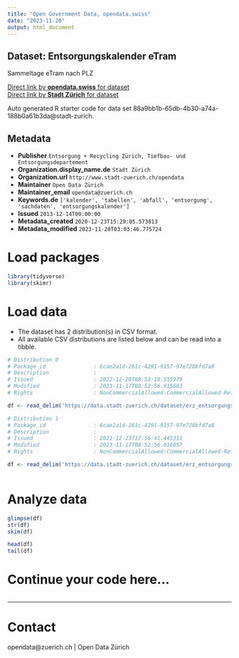 ```yaml
---
title: "Open Government Data, opendata.swiss"
date: "2023-11-20"
output: html_document
---
```


## Dataset: Entsorgungskalender eTram

Sammeltage eTram nach PLZ

[Direct link by **opendata.swiss** for dataset](https://opendata.swiss/de/dataset/entsorgungskalender-etram1)<br>
[Direct link by **Stadt Zürich** for dataset](https://data.stadt-zuerich.ch/dataset/erz_entsorgungskalender_etram)

Auto generated R starter code for data set 88a9bb1b-65db-4b30-a74a-188b0a61b3da@stadt-zurich.

## Metadata

- **Publisher** `Entsorgung + Recycling Zürich, Tiefbau- und Entsorgungsdepartement`
- **Organization.display_name.de** `Stadt Zürich`
- **Organization.url** `http://www.stadt-zuerich.ch/opendata`
- **Maintainer** `Open Data Zürich`
- **Maintainer_email** `opendata@zuerich.ch`
- **Keywords.de** `['kalender', 'tabellen', 'abfall', 'entsorgung', 'sachdaten', 'entsorgungskalender']`
- **Issued** `2013-12-14T00:00:00`
- **Metadata_created** `2020-12-23T15:29:05.573813`
- **Metadata_modified** `2023-11-20T03:03:46.775724`


# Load packages

```r

library(tidyverse)
library(skimr)

```

# Load data

-   The dataset has 2 distribution(s) in CSV format.
-   All available CSV distributions are listed below and can be read into a tibble.

```r

# Distribution 0
# Package_id               : 6cae2a1d-261c-4291-9157-97e728bfd7a8
# Description              : 
# Issued                   : 2022-12-20T08:53:18.555979
# Modified                 : 2023-11-17T08:52:56.915683
# Rights                   : NonCommercialAllowed-CommercialAllowed-ReferenceNotRequired

df <- read_delim('https://data.stadt-zuerich.ch/dataset/erz_entsorgungskalender_etram/download/entsorgungskalender_eTram_2023.csv')

# Distribution 1
# Package_id               : 6cae2a1d-261c-4291-9157-97e728bfd7a8
# Description              : 
# Issued                   : 2021-12-23T17:56:41.445311
# Modified                 : 2023-11-17T08:52:56.016057
# Rights                   : NonCommercialAllowed-CommercialAllowed-ReferenceNotRequired

df <- read_delim('https://data.stadt-zuerich.ch/dataset/erz_entsorgungskalender_etram/download/entsorgungskalender_eTram_2022.csv')



```

# Analyze data

```r

glimpse(df)
str(df)
skim(df)

head(df)
tail(df)

```

# Continue your code here...

```r

```

------------------------------------------------------------------------

# Contact

opendata@zuerich.ch | Open Data Zürich
